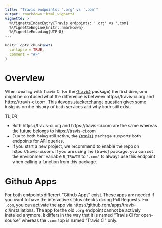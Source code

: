 ```yaml
---
title: "Travis endpoints: '.org' vs '.com'"
output: rmarkdown::html_vignette
vignette: >
  %\VignetteIndexEntry{Travis endpoints: '.org' vs '.com}
  %\VignetteEngine{knitr::rmarkdown}
  %\VignetteEncoding{UTF-8}
---
```


```r
knitr::opts_chunk$set(
  collapse = TRUE,
  comment = "#>"
)
```

# Overview

When dealing with Travis CI (or the [{travis}](https://github.com/ropenscilabs/travis) package) the first time, one might be confused what the difference is between https://travis-ci.org and https://travis-ci.com.
[This devops.stackexchange question](https://devops.stackexchange.com/questions/1201/whats-the-difference-between-travis-ci-org-and-travis-ci-com) gives some insights on the history of both services and why both still exist.

TL;DR

- Both https://travis-ci.org and https://travis-ci.com are the same whereas the future belongs to https://travis-ci.com
- Due to both being still active, the [{travis}](https://github.com/ropenscilabs/travis) package supports both endpoints for API queries.
- If you start a new project, we recommend to enable the repo on https://travis-ci.com. If you are using the {travis] package, you can set the environment variable `R_TRAVIS` to `".com"` to always use this endpoint when calling a function from this package.

# Github Apps

For both endpoints different "Github Apps" exist.
These apps are needed if you want to have the interactive status checks during Pull Requests.
For `.com`, you can activate the app via https://github.com/apps/travis-ci/installations.
The app for the old `.org` endpoint cannot be actively installed anymore. 
It differs in the way that it is named "Travis CI for open-source" whereas the `.com` app is named "Travis CI" only.
